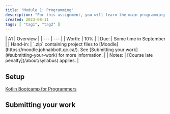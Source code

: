 ```yaml
---
title: "Module 1: Programming"
description: "For this assignment, you will learn the main programming language that we will use in this course. This semester, that will be Kotlin -- the official language of the Android development stack."
created: 2023-08-11
tags: [ "tag1", "tag2" ]
---
```


<div class="first-col-header">
| A1 | Overview |
| --- | --- |
| Worth: | 10% |
| Due: | Some time in September |
| Hand-in: | `.zip` containing project files to [Moodle](https://moodle.johnabbott.qc.ca/). See [Submitting your work](#submitting-your-work) for more information. |
| Notes: | [Course late penalty](/about/syllabus) applies. |
</div>

## Setup

[Kotlin Bootcamp for Programmers](https://developer.android.com/courses/kotlin-bootcamp/overview)

## Submitting your work

